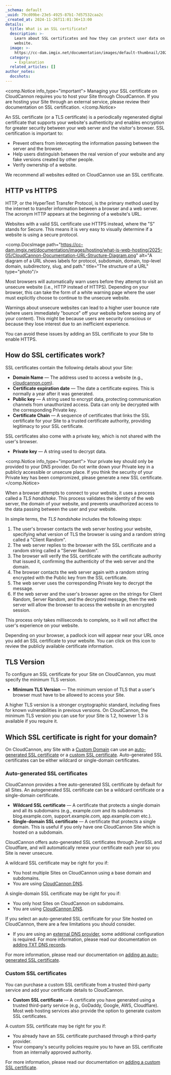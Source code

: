 ```yaml
---
_schema: default
_uuid: 79cd09be-23e5-4925-87b1-7d57532caa2c
_created_at: 2024-11-26T11:01:36+13:00
details:
  title: What is an SSL certificate?
  description: >-
    Learn about SSL certificates and how they can protect user data on your
    website.
  image: >-
    https://cc-dam.imgix.net/documentation/images/default-thumbnail/2023-Q4/CloudCannon-Documentation-Thumbnail.png
  category:
    - Explanation
  related_articles: []
author_notes:
  docshots:
---
```

<comp.Notice info_type="important">
  Managing your SSL certificate on CloudCannon requires you to host your Site through CloudCannon. If you are hosting your Site through an external service, please review their documentation on SSL certification.
</comp.Notice>

An SSL certificate (or a TLS certificate) is a periodically regenerated digital certificate that supports your website's authenticity and enables encryption for greater security between your web server and the visitor's browser. SSL certification is important to:

* Prevent others from intercepting the information passing between the server and the browser.
* Help users distinguish between the real version of your website and any fake versions created by other people.
* Verify ownership of a website.

We recommend all websites edited on CloudCannon use an SSL certificate.

## HTTP vs HTTPS

HTTP, or the HyperText Transfer Protocol, is the primary method used by the internet to transfer information between a browser and a web server. The acronym HTTP appears at the beginning of a website's URL.

Websites with a valid SSL certificate use HTTPS instead, where the "S" stands for Secure. This means it is very easy to visually determine if a website is using a secure protocol.

<comp.DocsImage path="https://cc-dam.imgix.net/documentation/images/hosting/what-is-web-hosting/2025-05/CloudCannon-Documentation-URL-Structure-Diagram.png" alt="A diagram of a URL shows labels for protocol, subdomain, domain, top-level domain, subdirectory, slug, and path." title="The structure of a URL" type="photo"/>

Most browsers will automatically warn users before they attempt to visit an unsecure website (i.e., HTTP instead of HTTPS). Depending on your browser, this can take the form of a white warning page where the user must explicitly choose to continue to the unsecure website.

Warnings about unsecure websites can lead to a higher user bounce rate (where users immediately "bounce" off your website before seeing any of your content). This might be because users are security conscious or because they lose interest due to an inefficient experience.

You can avoid these issues by adding an SSL certificate to your Site to enable HTTPS.

## How do SSL certificates work?

SSL certificates contain the following details about your Site:

* **Domain Name** — The address used to access a website (e.g., [cloudcannon.com](https://cloudcannon.com/)).
* **Certificate expiration date** — The date a certificate expires. This is normally a year after it was generated.
* **Public key** — A string used to encrypt data, protecting communication channels from unauthorized access. Data can only be decrypted with the corresponding Private key.
* **Certificate Chain** — A sequence of certificates that links the SSL certificate for your Site to a trusted certificate authority, providing legitimacy to your SSL certificate.

SSL certificates also come with a private key, which is not shared with the user's browser.

* **Private key** — A string used to decrypt data.

<comp.Notice info_type="important">
  Your private key should only be provided to your DNS provider. Do not write down your Private key in a publicly accessible or unsecure place. If you think the security of your Private key has been compromized, please generate a new SSL certificate.
</comp.Notice>

When a browser attempts to connect to your website, it uses a process called a *TLS handshake*. This process validates the identity of the web server, the domain of your website, and prevents unauthorized access to the data passing between the user and your website.

In simple terms, the *TLS handshake* includes the following steps:

1. The user's browser contacts the web server hosting your website, specifying what version of TLS the browser is using and a random string called a "Client Random".
2. The web server replies to the browser with the SSL certificate and a random string called a "Server Random".
3. The browser will verify the SSL certificate with the certificate authority that issued it, confirming the authenticity of the web server and the domain.
4. The browser contacts the web server again with a random string encrypted with the Public key from the SSL certificate.
5. The web server uses the corresponding Private key to decrypt the message.
6. If the web server and the user's browser agree on the strings for Client Random, Server Random, and the decrypted message, then the web server will allow the browser to access the website in an encrypted session.

This process only takes milliseconds to complete, so it will not affect the user's experience on your website.

Depending on your browser, a padlock icon will appear near your URL once you add an SSL certificate to your website. You can click on this icon to review the publicly available certificate information.

## TLS Version

To configure an SSL certificate for your Site on CloudCannon, you must specify the minimum TLS version.

* **Minimum TLS Version** — The minimum version of TLS that a user's browser must have to be allowed to access your Site.

A higher TLS version is a stronger cryptographic standard, including fixes for known vulnerabilities in previous versions. On CloudCannon, the minimum TLS version you can use for your Site is 1.2, however 1.3 is available if you require it.

## Which SSL certificate is right for your domain?

On CloudCannon, any Site with a [Custom Domain](/documentation/developer-articles/what-is-a-custom-domain/) can use an [auto-generated SSL certificate](/documentation/articles/https-support-for-your-sites-hosted-on-cloudcannon/) or a [custom SSL certificate](/documentation/articles/add-a-custom-ssl-certificate/). Auto-generated SSL certificates can be either wildcard or single-domain certificates.

### Auto-generated SSL certificates

CloudCannon provides a free auto-generated SSL certificate by default for all Sites. An autogenerated SSL certificate can be a wildcard certificate or a single-domain certificate.

* **Wildcard SSL certificate** — A certificate that protects a single domain and all its subdomains (e.g., example.com and its subdomains blog.example.com, support.example.com, app.example.com etc.).
* **Single-domain SSL certificate** — A certificate that protects a single domain. This is useful if you only have one CloudCannon Site which is hosted on a subdomain.

CloudCannon offers auto-generated SSL certificates through ZeroSSL and Cloudflare, and will automatically renew your certificate each year so you Site is never unsecure.

A wildcard SSL certificate may be right for you if:

* You host multiple Sites on CloudCannon using a base domain and subdomains.
* You are using [CloudCannon DNS](/documentation/articles/configure-cloudcannon-dns/).

A single-domain SSL certificate may be right for you if:

* You only host Sites on CloudCannon on subdomains.
* You are using [CloudCannon DNS](/documentation/articles/configure-cloudcannon-dns/).

If you select an auto-generated SSL certificate for your Site hosted on CloudCannon, there are a few limitations you should consider.

* If you are using an [external DNS provider](/documentation/articles/configure-external-dns/), some additional configuration is required. For more information, please read our documentation on [adding TXT DNS records](/documentation/articles/add-an-auto-generated-ssl-certificate/#add-txt-dns-records).

For more information, please read our documentation on [adding an auto-generated SSL certificate](/documentation/articles/https-support-for-your-sites-hosted-on-cloudcannon/).

### Custom SSL certificates

You can purchase a custom SSL certificate from a trusted third-party service and add your certificate details to CloudCannon.

* **Custom SSL certificate** — A certificate you have generated using a trusted third-party service (e.g., GoDaddy, Google, AWS, Cloudflare). Most web hosting services also provide the option to generate custom SSL certificates.

A custom SSL certificate may be right for you if:

* You already have an SSL certificate purchased through a third-party provider.
* Your company's security policies require you to have an SSL certificate from an internally approved authority.

For more information, please read our documentation on [adding a custom SSL certificate](/documentation/articles/add-a-custom-ssl-certificate/).